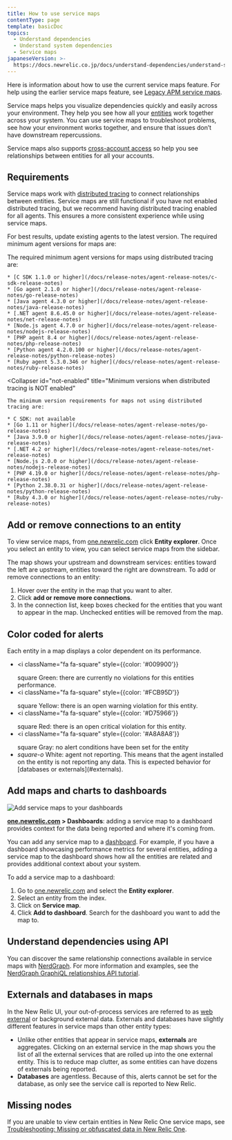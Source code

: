 ```yaml
---
title: How to use service maps
contentType: page
template: basicDoc
topics:
  - Understand dependencies
  - Understand system dependencies
  - Service maps
japaneseVersion: >-
  https://docs.newrelic.co.jp/docs/understand-dependencies/understand-system-dependencies/service-maps/how-use-service-maps
---
```


Here is information about how to use the current service maps feature. For help using the earlier service maps feature, see [Legacy APM service maps](/docs/understand-dependencies/understand-system-dependencies/service-maps/service-maps-apm).

Service maps helps you visualize dependencies quickly and easily across your environment. They help you see how all your [entities](/docs/what-entity-new-relic) work together across your system. You can use service maps to troubleshoot problems, see how your environment works together, and ensure that issues don’t have downstream repercussions.

Service maps also supports [cross-account access](/docs/new-relic-one/use-new-relic-one/core-concepts/cross-account-features-security) so help you see relationships between entities for all your accounts.

## Requirements

Service maps work with [distributed tracing](/docs/apm/distributed-tracing/getting-started/introduction-distributed-tracing) to connect relationships between entities. Service maps are still functional if you have not enabled distributed tracing, but we recommend having distributed tracing enabled for all agents. This ensures a more consistent experience while using service maps.

For best results, update existing agents to the latest version. The required minimum agent versions for maps are:

<CollapserGroup>
  <Collapser
    id="dt-enabled"
    title="Minimum versions when distributed tracing is enabled"
  >
    The required minimum agent versions for maps using distributed tracing are:

    * [C SDK 1.1.0 or higher](/docs/release-notes/agent-release-notes/c-sdk-release-notes)
    * [Go agent 2.1.0 or higher](/docs/release-notes/agent-release-notes/go-release-notes)
    * [Java agent 4.3.0 or higher](/docs/release-notes/agent-release-notes/java-release-notes)
    * [.NET agent 8.6.45.0 or higher](/docs/release-notes/agent-release-notes/net-release-notes)
    * [Node.js agent 4.7.0 or higher](/docs/release-notes/agent-release-notes/nodejs-release-notes)
    * [PHP agent 8.4 or higher](/docs/release-notes/agent-release-notes/php-release-notes)
    * [Python agent 4.2.0.100 or higher](/docs/release-notes/agent-release-notes/python-release-notes)
    * [Ruby agent 5.3.0.346 or higher](/docs/release-notes/agent-release-notes/ruby-release-notes)
  </Collapser>

  <Collapser
    id="not-enabled"
    title="Minimum versions when distributed tracing is NOT enabled"
  >
    The minimum version requirements for maps not using distributed tracing are:

    * C SDK: not available
    * [Go 1.11 or higher](/docs/release-notes/agent-release-notes/go-release-notes)
    * [Java 3.9.0 or higher](/docs/release-notes/agent-release-notes/java-release-notes)
    * [.NET 4.2 or higher](/docs/release-notes/agent-release-notes/net-release-notes)
    * [Node.js 2.0.0 or higher](/docs/release-notes/agent-release-notes/nodejs-release-notes)
    * [PHP 4.19.0 or higher](/docs/release-notes/agent-release-notes/php-release-notes)
    * [Python 2.38.0.31 or higher](/docs/release-notes/agent-release-notes/python-release-notes)
    * [Ruby 4.3.0 or higher](/docs/release-notes/agent-release-notes/ruby-release-notes)
  </Collapser>
</CollapserGroup>

## Add or remove connections to an entity

To view service maps, from [one.newrelic.com](https://one.newrelic.com) click **Entity explorer**. Once you select an entity to view, you can select service maps from the sidebar.

The map shows your upstream and downstream services: entities toward the left are upstream, entities toward the right are downstream. To add or remove connections to an entity:

1. Hover over the entity in the map that you want to alter.
2. Click **add or remove more connections**.
3. In the connection list, keep boxes checked for the entities that you want to appear in the map. Unchecked entities will be removed from the map.

## Color coded for alerts

Each entity in a map displays a color dependent on its performance.

* <i
    className="fa fa-square"
    style={{color: '#009900'}}
  >
    <span>
      square
    </span>
  </i>
  Green: there are currently no violations for this entities performance.
* <i
    className="fa fa-square"
    style={{color: '#FCB95D'}}
  >
    <span>
      square
    </span>
  </i>
  Yellow: there is an open warning violation for this entity.
* <i
    className="fa fa-square"
    style={{color: '#D75966'}}
  >
    <span>
      square
    </span>
  </i>
  Red: there is an open critical violation for this entity.
* <i
    className="fa fa-square"
    style={{color: '#A8A8A8'}}
  >
    <span>
      square
    </span>
  </i>
  Gray: no alert conditions have been set for the entity
* <i className="fa fa-square-o">
    <span>
      square-o
    </span>
  </i>
  White: agent not reporting. This means that the agent installed on the entity is not reporting any data. This is expected behavior for [databases or externals](#externals).

## Add maps and charts to dashboards

![Add service maps to your dashboards](./images/map_in_dashboard.png "map_in_dashboard.png")

**[one.newrelic.com](https://one.newrelic.com) > Dashboards**: adding a service map to a dashboard provides context for the data being reported and where it's coming from.

You can add any service map to a [dashboard](/docs/dashboards/new-relic-one-dashboards/get-started/introduction-new-relic-one-dashboards). For example, if you have a dashboard showcasing performance metrics for several entities, adding a service map to the dashboard shows how all the entities are related and provides additional context about your system.

To add a service map to a dashboard:

1. Go to [one.newrelic.com](https://one.newrelic.com) and select the **Entity explorer**.
2. Select an entity from the index.
3. Click on **Service map**.
4. Click **Add to dashboard**. Search for the dashboard you want to add the map to.

## Understand dependencies using API

You can discover the same relationship connections available in service maps with [NerdGraph](/docs/apis/graphql-api/get-started/introduction-new-relic-nerdgraph). For more information and examples, see the [NerdGraph GraphiQL relationships API tutorial](/docs/apis/graphql-api/tutorials/graphql-relationships-api-tutorial).

## Externals and databases in maps

In the New Relic UI, your out-of-process services are referred to as [web external](/docs/using-new-relic/welcome-new-relic/get-started/glossary#web-external) or background external data. Externals and databases have slightly different features in service maps than other entity types:

* Unlike other entities that appear in service maps, **externals** are aggregates. Clicking on an external service in the map shows you the list of all the external services that are rolled up into the one external entity. This is to reduce map clutter, as some entities can have dozens of externals being reported.
* **Databases** are agentless. Because of this, alerts cannot be set for the database, as only see the service call is reported to New Relic.

## Missing nodes

If you are unable to view certain entities in New Relic One service maps, see [Troubleshooting: Missing or obfuscated data in New Relic One](https://docs.newrelic.com/docs/troubleshooting-missing-or-obfuscated-data-new-relic-one).
